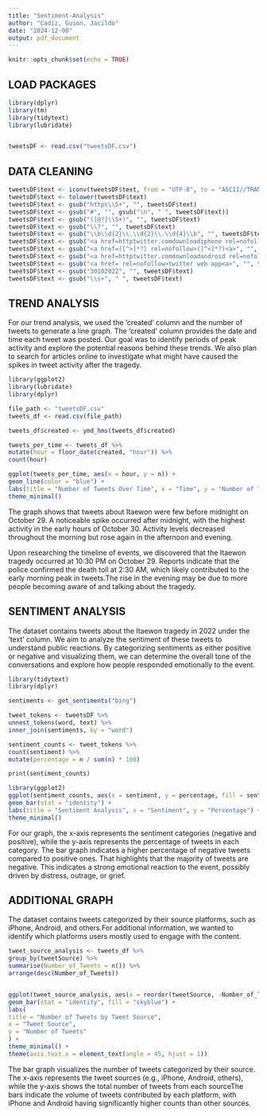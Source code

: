 ```yaml
---
title: "Sentiment-Analysis"
author: "Cadiz, Guion, Jacildo"
date: "2024-12-08"
output: pdf_document
---
```


```r
knitr::opts_chunk$set(echo = TRUE)
```
## LOAD PACKAGES 
```r
library(dplyr)
library(tm)
library(tidytext)
library(lubridate)


tweetsDF <- read.csv("tweetsDF.csv")
```
## DATA CLEANING
```r
tweetsDF$text <- iconv(tweetsDF$text, from = "UTF-8", to = "ASCII//TRANSLIT", sub = "")
tweetsDF$text <- tolower(tweetsDF$text)
tweetsDF$text <- gsub("https\\S+", "", tweetsDF$text)
tweetsDF$text <- gsub("#", "", gsub("\n", " ", tweetsDF$text))
tweetsDF$text <- gsub("([@?]\\S+)", "", tweetsDF$text)
tweetsDF$text <- gsub("\\?", "", tweetsDF$text)
tweetsDF$text <- gsub("\\b\\d{2}\\.\\d{2}\\.\\d{4}\\b", "", tweetsDF$text)
tweetsDF$text <- gsub("<a href=httptwitter.comdownloadiphone rel=nofollow>twitter for iphone<a>", "", tweetsDF$text)
tweetsDF$text <- gsub("<a href=([^>]*?) rel=nofollow>([^<]*?)<a>", "", tweetsDF$text)
tweetsDF$text <- gsub("<a href=httptwitter.comdownloadandroid rel=nofollow>twitter for android<a>", "", tweetsDF$text)
tweetsDF$text <- gsub("<a href= rel=nofollow>twitter web app<a>", "", tweetsDF$text)
tweetsDF$text <- gsub("30102022", "", tweetsDF$text)
tweetsDF$text <- gsub("\\s+", " ", tweetsDF$text)
```


## TREND ANALYSIS

For our trend analysis, we used the 'created' column and the number of tweets 
to generate a line graph. The 'created' column provides the date and time each 
tweet was posted. Our goal was to identify periods of peak activity and explore
the potential reasons behind these trends. We also plan to search for articles 
online to investigate what might have caused the spikes in tweet activity after
the tragedy.
```r
library(ggplot2)
library(lubridate)
library(dplyr)

file_path <- "tweetsDF.csv"
tweets_df <- read.csv(file_path)

tweets_df$created <- ymd_hms(tweets_df$created)

tweets_per_time <- tweets_df %>%
mutate(hour = floor_date(created, "hour")) %>%
count(hour)

ggplot(tweets_per_time, aes(x = hour, y = n)) +
geom_line(color = "blue") +
labs(title = "Number of Tweets Over Time", x = "Time", y = "Number of Tweets") +
theme_minimal()
```

The graph shows that tweets about Itaewon were few before midnight on 
October 29. A noticeable spike occurred after midnight, with the highest 
activity in the early hours of October 30. Activity levels decreased throughout 
the morning but rose again in the afternoon and evening.

Upon researching the timeline of events, we discovered that the Itaewon tragedy
occurred at 10:30 PM on October 29. Reports indicate that the police confirmed 
the death toll at 2:30 AM, which likely contributed to the early morning peak in
tweets.The rise in the evening may be due to more people becoming aware of and 
talking about the tragedy.


## SENTIMENT ANALYSIS

The dataset contains tweets about the Itaewon tragedy in 2022 under the 
‘text’ column. We aim to analyze the sentiment of these tweets to understand 
public reactions. By categorizing sentiments as either positive or negative and
visualizing them, we can determine the overall tone of the conversations and 
explore how people responded emotionally to the event. 

```r
library(tidytext)
library(dplyr)

sentiments <- get_sentiments("bing")

tweet_tokens <- tweetsDF %>%
unnest_tokens(word, text) %>%
inner_join(sentiments, by = "word")

sentiment_counts <- tweet_tokens %>%
count(sentiment) %>%
mutate(percentage = n / sum(n) * 100)

print(sentiment_counts)

library(ggplot2)
ggplot(sentiment_counts, aes(x = sentiment, y = percentage, fill = sentiment)) +
geom_bar(stat = "identity") +
labs(title = "Sentiment Analysis", x = "Sentiment", y = "Percentage") +
theme_minimal()
```

For our graph, the x-axis represents the sentiment categories 
(negative and positive), while the y-axis represents the percentage of tweets 
in each category. The bar graph indicates a higher percentage of negative tweets
compared to positive ones. That highlights that the majority of tweets are 
negative. This indicates a strong emotional reaction to the event, possibly 
driven by distress, outrage, or grief.


## ADDITIONAL GRAPH

The dataset contains tweets categorized by their source platforms, such as 
iPhone, Android, and others.For additional information, we wanted to identify 
which platforms users mostly used to engage with the content. 
```r
tweet_source_analysis <- tweets_df %>%
group_by(tweetSource) %>%
summarise(Number_of_Tweets = n()) %>%
arrange(desc(Number_of_Tweets))


ggplot(tweet_source_analysis, aes(x = reorder(tweetSource, -Number_of_Tweets), y = Number_of_Tweets)) +
geom_bar(stat = "identity", fill = "skyblue") +
labs(
title = "Number of Tweets by Tweet Source",
x = "Tweet Source",
y = "Number of Tweets"
) +
theme_minimal() +
theme(axis.text.x = element_text(angle = 45, hjust = 1))
```

The bar graph visualizes the number of tweets categorized by their source.
The x-axis represents the tweet sources (e.g., iPhone, Android, others), while 
the y-axis shows the total number of tweets from each sourceThe bars indicate 
the volume of tweets contributed by each platform, with iPhone and Android 
having significantly higher counts than other sources.

